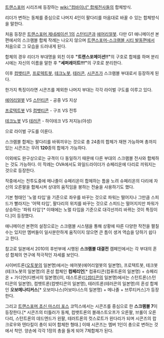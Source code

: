 [[트랜스포머]] 시리즈에 등장하는 [[wiki:"컴바이너" 합체전사]]들의 합체방식.

리더가 변하는 동체를 중심으로 나머지 4인이 팔다리를 마음대로 바꿀 수 있는 합체방식을 말한다.

처음 등장은 [[트랜스포머 제네레이션 1]]의 [[스턴티콘]]과 [[에어리얼봇]]. 다만 G1 애니메이션 본편에서의 스크램블 합체 작례는 나오지 않으며 [[트랜스포머-스크램블 시티 발동편]]에서 처음으로 그 모습을 드러내게 된다.

합체의 경우 리더가 부대명을 외친 이후 '''"트랜스포메이션!!"'''의 구호로 합체를 하며 분리시에는 자신의 이름을 말한 후 '''"세퍼레이트!!!"'''의 구호로 분리한다.

이후 [[컴뱃티콘]], [[프로텍트봇]], [[테크노봇]], [[테러콘]], [[시콘즈]]가 스크램블 부대로서 등장하게 된다.

한가지 특징이라면 시콘즈를 제외한 나머지 부대는 각각 라이벌 구도를 이루고 있다.

[[에어리얼봇]] VS [[스턴티콘]] - 공중 VS 지상

[[프로텍트봇]] VS [[컴뱃티콘]] - 구조 VS 전투

[[테크노봇]] VS [[테러콘]] - 하이테크 VS 저지능(야성)

으로 라이벌 구도를 이룬다.

스크램블 합체는 팔다리를 바꿔끼우는 것으로 총 24종의 합체가 재현 가능하며 총까지 있는 시콘즈는 무려 '''120'''종의 합체가 가능하다.

이외에도 완구상으로는 규격이 다 동일하기 때문에 다른 부대의 스크램블 전사와 합체하는 것도 가능하다. 이 작례는 OVA에서도 와일드라이더가 슈페리온에 다리로 끼워지는 것으로 등장한다.

작중에서는 전투도중에 메나졸이 슈페리온이 합체하는 틈을 노려 슈페리온의 다리에 자신의 오른팔을 합체시켜 상대의 움직임을 봉하는 전술을 사용하기도 했다.

기본 형태인 '노멀 타입'을 기준으로 좌우를 바꾸는 것으로 파워는 떨어지나 그만큼 스피드가 빨라지는 '어택 타입', 팔다리의 위치를 바꾸는 것으로 스피드는 떨어지지만 파워가 상승하는 '파워 타입'[* 이때에는 노멀 타입을 기준으로 대각선끼리 바뀌는 것이 특징이다.]이 등장했다.

애니메이션 본편의 설정으로는 스크램블 시스템을 통해 상황에 따른 다양한 작전을 펼칠 수는 있지만 멤버들이 일사분란하게 움직이지 않으면 큰 틈이 생겨 역습을 당하기 쉽다고 한다.

참고로 일본에서 2010의 후반부에 시행된 '''스크램블 대결전''' 캠페인에서는 각 부대의 혼성 합체의 연구에 적극적인 자세를 보인다.

사이버트론([[오토봇]]의 일본명)에서는 에어봇(에어리얼봇의 일본명), 프로텍트봇, 테크봇(테크노봇의 일본명)의 혼성 합체인 '''컴페리언'''[* 컴퓨티콘(컴퓨트론의 일본명) + 슈페리온 + 가디언(디펜서의 일본명)]이, 데스트론([[디셉티콘]]의 일본명)에서는 스턴트론(스턴티콘의 일본명), 컴뱃트론(컴뱃티콘의 일본명), 테러트론(테러콘의 일본명)의 혼성 합체인 '''오보메나티커스'''[* 오보미나스(어보미너스의 일본명) + 메나졸 + 브루티커스]가 등장한다.

그리고 [[트랜스포머 초신 마스터 포스]] 코믹스에서는 시콘즈를 중심으로 한 '''스크램블 7'''이 등장한다.[* 시콘즈의 터틀러가 동체, 컴뱃트론의 블래스트오프가 오른팔, 브롤이 오른다리, 스턴트론의 데드엔드가 왼팔, 테러트론의 컷스로트가 왼다리가 되며 시콘즈의 랍크로우와 텐타킬이 총이 되어 합체한 형태.] 이때 시콘즈는 멤버 1인이 총으로 변하는 것에서 착안. 양손에 각각 1정의 총을 들게 되어 7체합체가 된다.
